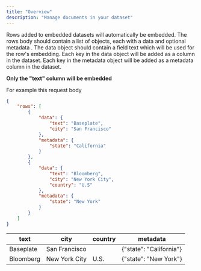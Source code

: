 ```yaml
---
title: "Overview"
description: "Manage documents in your dataset"
---
```


Rows added to embedded datasets will automatically be embedded. The rows body should contain a list of objects, each with a data and optional metadata . The data object should contain a field text which will be used for the row's embedding. Each key in the data object will be added as a column in the dataset. Each key in the metadata object will be added as a metadata column in the dataset.

**Only the "text" column will be embedded**

For example this request body

```json
{
    "rows": [
        {
            "data": {
                "text": "Baseplate",
                "city": "San Francisco"
            },
            "metadata": {
                "state": "California"
            }
        },
        {
            "data": {
                "text": "Bloomberg",
                "city": "New York City",
                "country": "U.S"
            },
            "metadata": {
                "state": "New York"
            }
        }
    ]
}
```

| text | city | country | metadata |
| ---- | ----- | ------ | -------- | 
| Baseplate | San Francisco |  | \{"state": "California"} | 
| Bloomberg | New York City | U.S.  | \{"state": "New York"} | 